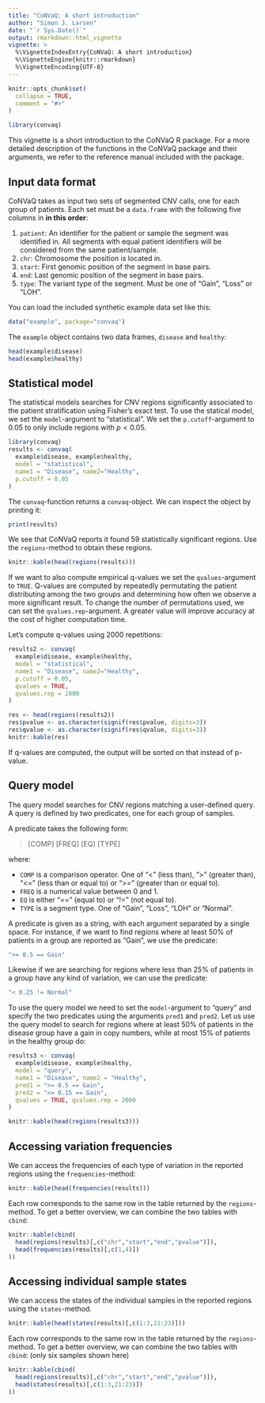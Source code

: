 ```yaml
---
title: "CoNVaQ: A short introduction"
author: "Simon J. Larsen"
date: "`r Sys.Date()`"
output: rmarkdown::html_vignette
vignette: >
  %\VignetteIndexEntry{CoNVaQ: A short introduction}
  %\VignetteEngine{knitr::rmarkdown}
  %\VignetteEncoding{UTF-8}
---
```


```r
knitr::opts_chunk$set(
  collapse = TRUE,
  comment = "#>"
)
```

```r
library(convaq)
```

This vignette is a short introduction to the CoNVaQ R package. For a more detailed description of the functions in the CoNVaQ package and their arguments, we refer to the reference manual included with the package.

## Input data format

CoNVaQ takes as input two sets of segmented CNV calls, one for each group of patients. Each set must be a `data.frame` with the following five columns in **in this order**:

1. `patient`: An identifier for the patient or sample the segment was identified in. All segments with equal patient identifiers will be considered from the same patient/sample.
2. `chr`: Chromosome the position is located in.
3. `start`: First genomic position of the segment in base pairs.
4. `end`: Last genomic position of the segment in base pairs.
5. `type`: The variant type of the segment. Must be one of "Gain", "Loss" or "LOH".

You can load the included synthetic example data set like this:

```r
data("example", package="convaq")
```

The `example` object contains two data frames, `disease` and `healthy`:

```r
head(example$disease)
head(example$healthy)
```

## Statistical model

The statistical models searches for CNV regions significantly associated to the patient stratification using Fisher's exact test. To use the statical model, we set the `model`-argument to "statistical". We set the `p.cutoff`-argument to 0.05 to only include regions with $p < 0.05$.

```r
library(convaq)
results <- convaq(
  example$disease, example$healthy,
  model = "statistical",
  name1 = "Disease", name2="Healthy",
  p.cutoff = 0.05
)
```

The `convaq`-function returns a `convaq`-object. We can inspect the object by printing it:

```r
print(results)
```

We see that CoNVaQ reports it found 59 statistically significant regions. Use the `regions`-method to obtain these regions.

```r
knitr::kable(head(regions(results)))
```

If we want to also compute empirical q-values we set the `qvalues`-argument to `TRUE`.
Q-values are computed by repeatedly permutating the patient distributing among the two groups and determining how often we observe a more significant result. To change the number of permutations used, we can set the `qvalues.rep`-argument. A greater value will improve accuracy at the cost of higher computation time.

Let's compute q-values using 2000 repetitions:

```r
results2 <- convaq(
  example$disease, example$healthy,
  model = "statistical",
  name1 = "Disease", name2="Healthy",
  p.cutoff = 0.05,
  qvalues = TRUE,
  qvalues.rep = 2000
)
```

```r
res <- head(regions(results2))
res$pvalue <- as.character(signif(res$pvalue, digits=3))
res$qvalue <- as.character(signif(res$qvalue, digits=3))
knitr::kable(res)
```

If q-values are computed, the output will be sorted on that instead of p-value.

## Query model

The query model searches for CNV regions matching a user-defined query.
A query is defined by two predicates, one for each group of samples.

A predicate takes the following form:

> [COMP] [FREQ] [EQ] [TYPE]

where:

* `COMP` is a comparison operator. One of "<" (less than), ">" (greater than), "<=" (less than or equal to) or ">=" (greater than or equal to).
* `FREQ` is a numerical value between 0 and 1.
* `EQ` is either "==" (equal to) or "!=" (not equal to).
* `TYPE` is a segment type. One of "Gain", "Loss", "LOH" or "Normal".

A predicate is given as a string, with each argument separated by a single space. For instance, if we want to find regions where at least 50% of patients in a group are reported as "Gain", we use the predicate:

```r
">= 0.5 == Gain"
```

Likewise if we are searching for regions where less than 25% of patients in a group have any kind of variation, we can use the predicate:

```r
"< 0.25 != Normal"
```

To use the query model we need to set the `model`-argument to "query" and specify the two predicates using the arguments `pred1` and `pred2`.
Let us use the query model to search for regions where at least 50% of patients in the disease group have a gain in copy numbers, while at most 15% of patients in the healthy group do:

```r
results3 <- convaq(
  example$disease, example$healthy,
  model = "query",
  name1 = "Disease", name2 = "Healthy",
  pred1 = ">= 0.5 == Gain",
  pred2 = "<= 0.15 == Gain",
  qvalues = TRUE, qvalues.rep = 2000
)
```

```r
knitr::kable(head(regions(results3)))
```

## Accessing variation frequencies

We can access the frequencies of each type of variation in the reported regions using the `frequencies`-method:

```r
knitr::kable(head(frequencies(results)))
```

Each row corresponds to the same row in the table returned by the `regions`-method. To get a better overview, we can combine the two tables with `cbind`:

```r
knitr::kable(cbind(
  head(regions(results)[,c("chr","start","end","pvalue")]),
  head(frequencies(results)[,c(1,4)])
))
```

## Accessing individual sample states

We can access the states of the individual samples in the reported regions using the `states`-method.

```r
knitr::kable(head(states(results)[,c(1:3,21:23)]))
```

Each row corresponds to the same row in the table returned by the `regions`-method. To get a better overview, we can combine the two tables with `cbind`: (only six samples shown here)

```r
knitr::kable(cbind(
  head(regions(results)[,c("chr","start","end","pvalue")]),
  head(states(results)[,c(1:3,21:23)])
))
```
